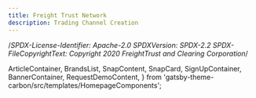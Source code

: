 ```yaml
---
title: Freight Trust Network
description: Trading Channel Creation
---
```


/_SPDX-License-Identifier: Apache-2.0 SPDXVersion: SPDX-2.2
SPDX-FileCopyrightText: Copyright 2020 FreightTrust and Clearing Corporation_/

  ArticleContainer,
  BrandsList,
  SnapContent,
  SnapCard,
  SignUpContainer,
  BannerContainer,
  RequestDemoContent,
} from 'gatsby-theme-carbon/src/templates/HomepageComponents';


<TradingSignUpContainer />
